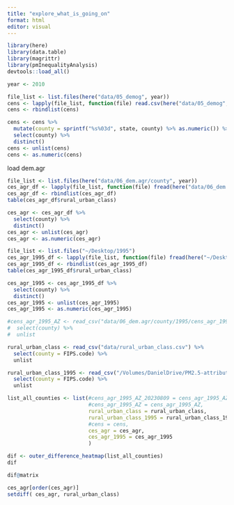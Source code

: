 ```yaml
---
title: "explore_what_is_going_on"
format: html
editor: visual
---
```


```r
library(here)
library(data.table)
library(magrittr)
library(pmInequalityAnalysis)
devtools::load_all()
```

```r
year <- 2010
```

```r
file_list <- list.files(here("data/05_demog", year))
cens <- lapply(file_list, function(file) read.csv(here("data/05_demog", year, file)))
cens <- rbindlist(cens)

cens <- cens %>%
  mutate(county = sprintf("%s%03d", state, county) %>% as.numeric()) %>%
  select(county) %>%
  distinct()
cens <- unlist(cens)
cens <- as.numeric(cens)
```

load dem.agr

```r
file_list <- list.files(here("data/06_dem.agr/county", year))
ces_agr_df <- lapply(file_list, function(file) fread(here("data/06_dem.agr/county", year, file)))
ces_agr_df <- rbindlist(ces_agr_df)
table(ces_agr_df$rural_urban_class)
```

```r
ces_agr <- ces_agr_df %>%
  select(county) %>%
  distinct()
ces_agr <- unlist(ces_agr)
ces_agr <- as.numeric(ces_agr)
```

```r
file_list <- list.files("~/Desktop/1995")
ces_agr_1995_df <- lapply(file_list, function(file) fread(here("~/Desktop/1995", file)))
ces_agr_1995_df <- rbindlist(ces_agr_1995_df)
table(ces_agr_1995_df$rural_urban_class)
```

```r
ces_agr_1995 <- ces_agr_1995_df %>%
  select(county) %>%
  distinct()
ces_agr_1995 <- unlist(ces_agr_1995)
ces_agr_1995 <- as.numeric(ces_agr_1995)
```

```r
#cens_agr_1995_AZ <- read_csv("data/06_dem.agr/county/1995/cens_agr_1995_AZ.csv") %>% 
#  select(county) %>%
#  unlist

rural_urban_class <- read_csv("data/rural_urban_class.csv") %>% 
  select(county = FIPS.code) %>%
  unlist

rural_urban_class_1995 <- read_csv("/Volumes/DanielDrive/PM2.5-attributable-mortality-analysis-private_20221216/data/rural_urban_class.csv") %>% 
  select(county = FIPS.code) %>%
  unlist

```

```r
list_all_counties <- list(#cens_agr_1995_AZ_20230809 = cens_agr_1995_AZ_20230809,
                          #cens_agr_1995_AZ = cens_agr_1995_AZ,
                          rural_urban_class = rural_urban_class,
                          rural_urban_class_1995 = rural_urban_class_1995,
                          #cens = cens,
                          ces_agr = ces_agr,
                          ces_agr_1995 = ces_agr_1995
                          )
```

```r
dif <- outer_difference_heatmap(list_all_counties)
dif
```

```r
dif@matrix
```

```r
ces_agr[order(ces_agr)]
setdiff( ces_agr, rural_urban_class)
```
